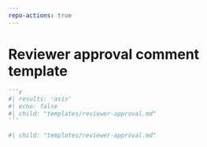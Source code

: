 ```yaml
---
repo-actions: true
---
```


# Reviewer approval comment template {#approval2template}

::: {.content-hidden when-format="pdf"}

````markdown
```r
#| results: 'asis'
#| echo: false
#| child: "templates/reviewer-approval.md"
```
````

:::

::: {.content-visible when-format="pdf"}

```r
#| child: "templates/reviewer-approval.md"

```

:::


